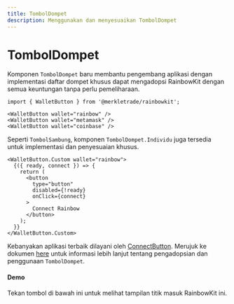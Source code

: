 ```yaml
---
title: TombolDompet
description: Menggunakan dan menyesuaikan TombolDompet
---
```


# TombolDompet

Komponen `TombolDompet` baru membantu pengembang aplikasi dengan implementasi daftar dompet khusus dapat mengadopsi RainbowKit dengan semua keuntungan tanpa perlu pemeliharaan.

```tsx
import { WalletButton } from '@merkletrade/rainbowkit';

<WalletButton wallet="rainbow" />
<WalletButton wallet="metamask" />
<WalletButton wallet="coinbase" />
```

Seperti `TombolSambung`, komponen `TombolDompet.Individu` juga tersedia untuk implementasi dan penyesuaian khusus.

```tsx
<WalletButton.Custom wallet="rainbow">
  {({ ready, connect }) => {
    return (
      <button
        type="button"
        disabled={!ready}
        onClick={connect}
      >
        Connect Rainbow
      </button>
    );
  }}
</WalletButton.Custom>
```

Kebanyakan aplikasi terbaik dilayani oleh [ConnectButton](https://www.rainbowkit.com/docs/connect-button). Merujuk ke dokumen [here](https://www.rainbowkit.com/docs/wallet-button) untuk informasi lebih lanjut tentang pengadopsian dan penggunaan `TombolDompet`.

#### Demo

Tekan tombol di bawah ini untuk melihat tampilan titik masuk RainbowKit ini.

<WalletButtonDemo />

